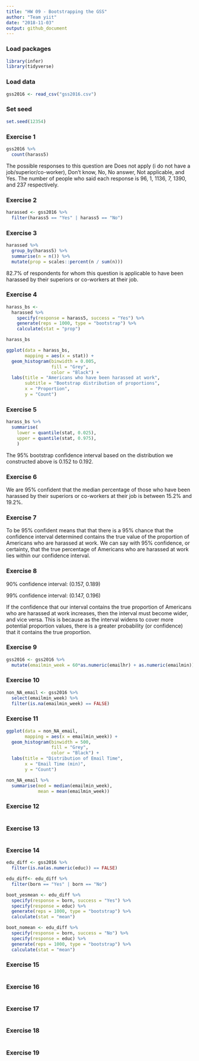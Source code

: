 ```yaml
---
title: "HW 09 - Bootstrapping the GSS"
author: "Team yiit"
date: "2018-11-03"
output: github_document
---
```


### Load packages

```r
library(infer)
library(tidyverse)
```

### Load data

```r

gss2016 <- read_csv("gss2016.csv")

```

### Set seed

```r
set.seed(12354)
```

### Exercise 1

```r
gss2016 %>%
  count(harass5)
```

The possible responses to this question are Does not apply (i do not have a job/superior/co-worker), Don't know, No, No answer, Not applicable, and Yes. The number of people who said each response is 96, 1, 1136, 7, 1390, and 237 respectively.

### Exercise 2

```r
harassed <- gss2016 %>%
  filter(harass5 == "Yes" | harass5 == "No")
```

### Exercise 3

```r
harassed %>%
  group_by(harass5) %>%
  summarise(n = n()) %>%
  mutate(prop = scales::percent(n / sum(n)))
```

82.7% of respondents for whom this question is applicable to have been harassed by their superiors or co-workers at their job.

### Exercise 4

```r

harass_bs <- 
  harassed %>%
    specify(response = harass5, success = "Yes") %>% 
    generate(reps = 1000, type = "bootstrap") %>% 
    calculate(stat = "prop")

harass_bs

ggplot(data = harass_bs, 
       mapping = aes(x = stat)) +
  geom_histogram(binwidth = 0.005, 
                 fill = "Grey", 
                 color = "Black") +
  labs(title = "Americans who have been harassed at work",
       subtitle = "Bootstrap distribution of proportions",
       x = "Proportion",
       y = "Count")

```

### Exercise 5

```r
harass_bs %>%
  summarise(
    lower = quantile(stat, 0.025),
    upper = quantile(stat, 0.975),
    )
```

The 95% bootstrap confidence interval based on the distribution we constructed above is 0.152 to 0.192.


### Exercise 6

We are 95% confident that the median percentage of those who have been harassed by their superiors or co-workers at their job is between 15.2% and 19.2%.

### Exercise 7

To be 95% confident means that that there is a 95% chance that the confidence interval determined contains the true value of the proportion of Americans who are harassed at work. We can say with 95% confidence, or certainty, that the true percentage of Americans who are harassed at work lies within our confidence interval.

### Exercise 8

90% confidence interval: (0.157, 0.189)

99% confidence interval: (0.147, 0.196)

If the confidence that our interval contains the true proportion of Americans who are harassed at work increases, then the interval must become wider, and vice versa. This is because as the interval widens to cover more potential proportion values, there is a greater probability (or confidence) that it contains the true proportion.

### Exercise 9

```r

gss2016 <- gss2016 %>%
  mutate(emailmin_week = 60*as.numeric(emailhr) + as.numeric(emailmin)) 

```

### Exercise 10

```r
non_NA_email <- gss2016 %>%
  select(emailmin_week) %>%
  filter(is.na(emailmin_week) == FALSE)
```

### Exercise 11

```r

ggplot(data = non_NA_email, 
       mapping = aes(x = emailmin_week)) +
  geom_histogram(binwidth = 500, 
                 fill = "Grey", 
                 color = "Black") +
  labs(title = "Distribution of Email Time",
       x = "Email Time (min)",
       y = "Count")

non_NA_email %>%
  summarise(med = median(emailmin_week), 
            mean = mean(emailmin_week))

```

### Exercise 12

```r

```

### Exercise 13

```r

```



### Exercise 14

```r
edu_diff <- gss2016 %>%
  filter(is.na(as.numeric(educ)) == FALSE)

edu_diff<- edu_diff %>%
  filter(born == "Yes" | born == "No")

boot_yesmean <- edu_diff %>%
  specify(response = born, success = "Yes") %>%
  specify(response = educ) %>%
  generate(reps = 1000, type = "bootstrap") %>%
  calculate(stat = "mean")

boot_nomean <- edu_diff %>%
  specify(response = born, success = "No") %>%
  specify(response = educ) %>%
  generate(reps = 1000, type = "bootstrap") %>%
  calculate(stat = "mean")
```

### Exercise 15

```r

```



### Exercise 16

```r

```

### Exercise 17

```r

```



### Exercise 18

```r

```

### Exercise 19

```r

```



